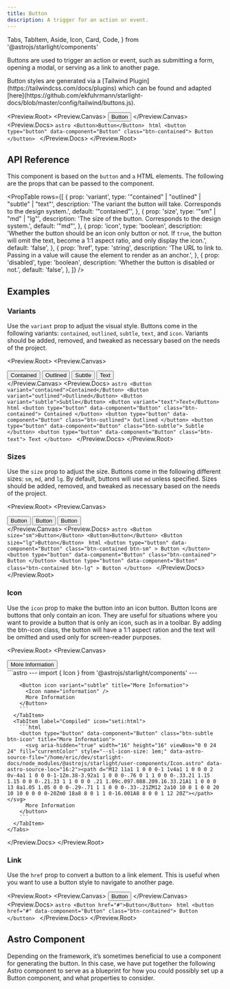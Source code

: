 ```yaml
---
title: Button
description: A trigger for an action or event.
---
```


  Tabs,
  TabItem,
  Aside,
  Icon,
  Card,
  Code,
} from '@astrojs/starlight/components'

Buttons are used to trigger an action or event, such as submitting a form, opening a modal, or serving as a link to another page.

<Aside>
  Button styles are generated via a [Tailwind
  Plugin](https://tailwindcss.com/docs/plugins) which can be found and adapted
  [here](https://github.com/ekfuhrmann/starlight-docs/blob/master/config/tailwind/buttons.js).
</Aside>

<Preview.Root>
  <Preview.Canvas>
    <Button>Button</Button>
  </Preview.Canvas>
  <Preview.Docs>
    <Tabs>
      <TabItem label="Astro" icon="astro">
        ```astro
        <Button>Button</Button>
        ```
      </TabItem>
      <TabItem label="Compiled" icon="seti:html">
        ```html
        <button type="button" data-component="Button" class="btn-contained">
          Button
        </button>
        ```
      </TabItem>
    </Tabs>
  </Preview.Docs>
</Preview.Root>

## API Reference

This component is based on the `button` and `a` HTML elements. The following are the props that can be passed to the component.

<PropTable
  rows={[
    {
      prop: 'variant',
      type: '"contained" | "outlined" | "subtle" | "text"',
      description:
        'The variant the button will take. Corresponds to the design system.',
      default: '"contained"',
    },
    {
      prop: 'size',
      type: '"sm" | "md" | "lg"',
      description: 'The size of the button. Corresponds to the design system.',
      default: '"md"',
    },
    {
      prop: 'icon',
      type: 'boolean',
      description:
        'Whether the button should be an icon only button or not. If `true`, the button will omit the text, become a 1:1 aspect ratio, and only display the icon.',
      default: 'false',
    },
    {
      prop: 'href',
      type: 'string',
      description:
        'The URL to link to. Passing in a value will cause the element to render as an anchor.',
    },
    {
      prop: 'disabled',
      type: 'boolean',
      description: 'Whether the button is disabled or not.',
      default: 'false',
    },
  ]}
/>

## Examples

### Variants

Use the `variant` prop to adjust the visual style. Buttons come in the following variants: `contained`, `outlined`, `subtle`, `text`, and `icon`. Variants should be added, removed, and tweaked as necessary based on the needs of the project.

<Preview.Root>
  <Preview.Canvas>
    <div class="flex flex-wrap gap-16">
      <Button variant="contained">Contained</Button>
      <Button variant="outlined">Outlined</Button>
      <Button variant="subtle">Subtle</Button>
      <Button variant="text">Text</Button>
    </div>
  </Preview.Canvas>
  <Preview.Docs>
    <Tabs>
      <TabItem label="Astro" icon="astro">
        ```astro
        <Button variant="contained">Contained</Button>
        <Button variant="outlined">Outlined</Button>
        <Button variant="subtle">Subtle</Button>
        <Button variant="text">Text</Button>
        ```
      </TabItem>
      <TabItem label="Compiled" icon="seti:html">
        ```html
        <button type="button" data-component="Button" class="btn-contained">
          Contained
        </button>
        <button type="button" data-component="Button" class="btn-outlined">
          Outlined
        </button>
        <button type="button" data-component="Button" class="btn-subtle">
          Subtle
        </button>
        <button type="button" data-component="Button" class="btn-text">
          Text
        </button>
        ```
      </TabItem>
    </Tabs>
  </Preview.Docs>
</Preview.Root>

### Sizes

Use the `size` prop to adjust the size. Buttons come in the following different sizes: `sm`, `md`, and `lg`. By default, buttons will use `md` unless specified. Sizes should be added, removed, and tweaked as necessary based on the needs of the project.

<Preview.Root>
  <Preview.Canvas>
    <div class="flex flex-wrap items-center gap-16">
      <Button size="sm">Button</Button>
      <Button>Button</Button>
      <Button size="lg">Button</Button>
    </div>
  </Preview.Canvas>
  <Preview.Docs>
    <Tabs>
      <TabItem label="Astro" icon="astro">
        ```astro
        <Button size="sm">Button</Button>
        <Button>Button</Button>
        <Button size="lg">Button</Button>
        ```
      </TabItem>
      <TabItem label="Compiled" icon="seti:html">
        ```html
        <button
          type="button"
          data-component="Button"
          class="btn-contained btn-sm"
        >
          Button
        </button>
        <button type="button" data-component="Button" class="btn-contained">
          Button
        </button>
        <button
          type="button"
          data-component="Button"
          class="btn-contained btn-lg"
        >
          Button
        </button>
        ```
      </TabItem>
    </Tabs>
  </Preview.Docs>
</Preview.Root>

### Icon

Use the `icon` prop to make the button into an icon button. Button Icons are buttons that only contain an icon. They are useful for situations where you want to provide a button that is only an icon, such as in a toolbar. By adding the btn-icon class, the button will have a 1:1 aspect ration and the text will be omitted and used only for screen-reader purposes.

<Preview.Root>
  <Preview.Canvas>
  <div class="flex flex-wrap items-center gap-16">
    <Button icon variant="subtle" title="More Information">
      <Icon name="information" />
      More Information
    </Button>
  </div>
  </Preview.Canvas>
  <Preview.Docs>
    <Tabs>
      <TabItem label="Astro" icon="astro">
        ```astro
        ---
        import { Icon } from '@astrojs/starlight/components'
        ---

        <Button icon variant="subtle" title="More Information">
          <Icon name="information" />
          More Information
        </Button>
        ```
      </TabItem>
      <TabItem label="Compiled" icon="seti:html">
        ```html
        <button type="button" data-component="Button" class="btn-subtle btn-icon" title="More Information">
          <svg aria-hidden="true" width="16" height="16" viewBox="0 0 24 24" fill="currentColor" style="--sl-icon-size: 1em;" data-astro-source-file="/home/eric/dev/starlight-docs/node_modules/@astrojs/starlight/user-components/Icon.astro" data-astro-source-loc="16:2"><path d="M12 11a1 1 0 0 0-1 1v4a1 1 0 0 0 2 0v-4a1 1 0 0 0-1-1Zm.38-3.92a1 1 0 0 0-.76 0 1 1 0 0 0-.33.21 1.15 1.15 0 0 0-.21.33 1 1 0 0 0 .21 1.09c.097.088.209.16.33.21A1 1 0 0 0 13 8a1.05 1.05 0 0 0-.29-.71 1 1 0 0 0-.33-.21ZM12 2a10 10 0 1 0 0 20 10 10 0 0 0 0-20Zm0 18a8 8 0 1 1 0-16.001A8 8 0 0 1 12 20Z"></path></svg>
          More Information
        </button>
        ```
      </TabItem>
    </Tabs>

  </Preview.Docs>
</Preview.Root>

### Link

Use the `href` prop to convert a button to a link element. This is useful when you want to use a button style to navigate to another page.

<Preview.Root>
  <Preview.Canvas>
    <Button href="#">Button</Button>
  </Preview.Canvas>
  <Preview.Docs>
    <Tabs>
      <TabItem label="Astro" icon="astro">
        ```astro
        <Button href="#">Button</Button>
        ```
      </TabItem>
      <TabItem label="Compiled" icon="seti:html">
        ```html
        <button href="#" data-component="Button" class="btn-contained">
          Button
        </button>
        ```
      </TabItem>
    </Tabs>
  </Preview.Docs>
</Preview.Root>

## Astro Component

Depending on the framework, it’s sometimes beneficial to use a component for generating the button. In this case, we have put together the following Astro component to serve as a blueprint for how you could possibly set up a Button component, and what properties to consider.

<Code code={ButtonRaw} lang="astro" title="Button.astro" />
